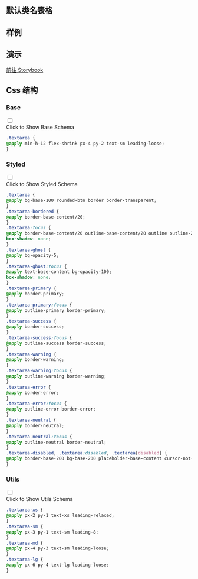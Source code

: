 
## 默认类名表格

<CssTable name="textarea" />

## 样例

<Demo></Demo>

## 演示

[前往 Storybook](https://story.ui.icebreaker.top/?path=/docs/data-entry-textarea--docs)

## Css 结构


### Base

<div className="collapse">
<input type="checkbox" /> 
<div class="collapse-title px-0">
<span class="btn">Click to Show Base Schema</span>
</div>
<div class="collapse-content"> 

```css
.textarea {
@apply min-h-12 flex-shrink px-4 py-2 text-sm leading-loose;
}
```

</div>
</div>

  

### Styled

<div className="collapse">
<input type="checkbox" /> 
<div class="collapse-title px-0">
<span class="btn">Click to Show Styled Schema</span>
</div>
<div class="collapse-content"> 

```css
.textarea {
@apply bg-base-100 rounded-btn border border-transparent;
}
.textarea-bordered {
@apply border-base-content/20;
}
.textarea:focus {
@apply border-base-content/20 outline-base-content/20 outline outline-2 outline-offset-2;
box-shadow: none;
}
.textarea-ghost {
@apply bg-opacity-5;
}
.textarea-ghost:focus {
@apply text-base-content bg-opacity-100;
box-shadow: none;
}
.textarea-primary {
@apply border-primary;
}
.textarea-primary:focus {
@apply outline-primary border-primary;
}
.textarea-success {
@apply border-success;
}
.textarea-success:focus {
@apply outline-success border-success;
}
.textarea-warning {
@apply border-warning;
}
.textarea-warning:focus {
@apply outline-warning border-warning;
}
.textarea-error {
@apply border-error;
}
.textarea-error:focus {
@apply outline-error border-error;
}
.textarea-neutral {
@apply border-neutral;
}
.textarea-neutral:focus {
@apply outline-neutral border-neutral;
}
.textarea-disabled, .textarea:disabled, .textarea[disabled] {
@apply border-base-200 bg-base-200 placeholder-base-content cursor-not-allowed text-opacity-20 placeholder-opacity-20;
}
```

</div>
</div>

  

### Utils

<div className="collapse">
<input type="checkbox" /> 
<div class="collapse-title px-0">
<span class="btn">Click to Show Utils Schema</span>
</div>
<div class="collapse-content"> 

```css
.textarea-xs {
@apply px-2 py-1 text-xs leading-relaxed;
}
.textarea-sm {
@apply px-3 py-1 text-sm leading-8;
}
.textarea-md {
@apply px-4 py-3 text-sm leading-loose;
}
.textarea-lg {
@apply px-6 py-4 text-lg leading-loose;
}
```

</div>
</div>